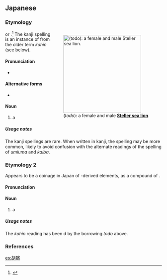 ==Japanese==

===Etymology===
<div style="float:right;">
{{wikipedia|lang=ja|トド|胡獱 (Steller sea lion)}}
{{wikipedia|Steller sea lion}}
[[File:Steller_sea_lions_(Eumetopias_jubatus)_on_rocks.jpg|thumb|250px|{{lang|ja|海馬}} (''todo''): a female and male '''[[Steller sea lion]]'''.]]
</div>
{{ja-kanjitab|yomi=irr|sort=とど}}

{{bor|ja|ain|sort=とど|トド|tr=todo}} or {{m|ain|トト|tr=toto||sea lion}}.<ref name="KDJ">{{R:Kokugo Dai Jiten}}</ref> The kanji spelling is an instance of {{juku|sort=とど}} from the older term ''kohin'' (see below).

====Pronunciation====
{{ja-pron|y=i|とど|acc=1|acc_ref=DJR}}
* {{hmp|lang=ja|椴|鯔}}

====Alternative forms====
* {{ja-l|海馬}}

====Noun====
{{ja-noun|とど|トド}}

# a {{l|en|Steller sea lion}}

=====Usage notes=====
{{U:ja:biology|トド}} The kanji spellings are rare. When written in kanji, the {{lang|ja|胡獱}} spelling may be more common, likely to avoid confusion with the alternate readings of the {{ja-l|海馬}} spelling of ''umiuma'' and ''kaiba''.

===Etymology 2===
{{ja-kanjitab|yomi=o|こ|ひん}}

Appears to be a coinage in Japan of {{cog|ltc|-}}-derived elements, as a compound of {{compound|lang=ja|sort=こひん|胡|tr1=ko|t1=reckless|獱|tr2=hin|t2=otter|pos2=by extension, in reference to a marine mammal}}.

====Pronunciation====
{{ja-pron|yomi=o|こひん}}

====Noun====
{{ja-noun|こひん}}

# {{lb|ja|sort=こひん|archaic|possibly|_|obsolete}} a {{l|en|Steller sea lion}}

=====Usage notes=====
The ''kohin'' reading has been {{l|en|supersede}}d by the {{cog|ain|-}} borrowing ''todo'' above.

===References===
<references/>

{{C|ja|Eared seals}}

[[es:胡獱]]